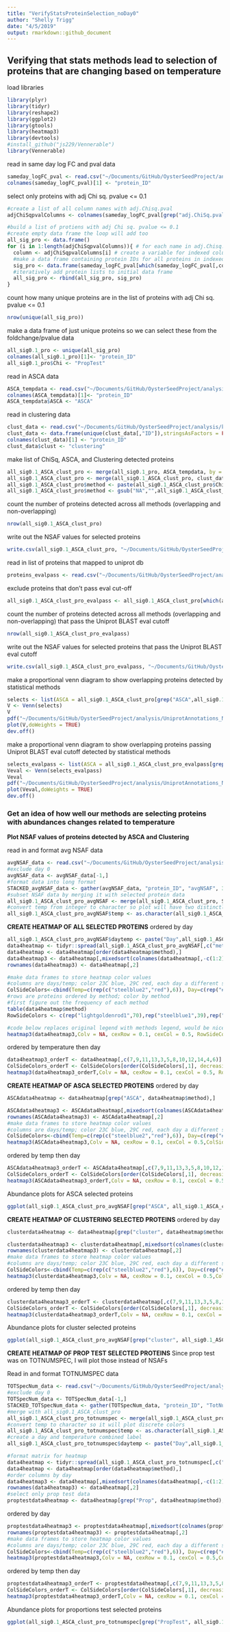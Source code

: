 ```yaml
---
title: "VerifyStatsProteinSelection_noDay0"
author: "Shelly Trigg"
date: "4/5/2019"
output: rmarkdown::github_document
---
```



## Verifying that stats methods lead to selection of proteins that are changing based on temperature

load libraries
```r
library(plyr)
library(tidyr)
library(reshape2)
library(ggplot2)
library(gtools)
library(heatmap3)
library(devtools)
#install_github("js229/Vennerable")
library(Vennerable)
```

read in same day log FC and pval data
```r
sameday_logFC_pval <- read.csv("~/Documents/GitHub/OysterSeedProject/analysis/TotNumSpecRatio_FC_Pval/sumNUMSPECSTOT_plus1_ratioFC_logFC_pval_DAYSCOMPARED.csv", stringsAsFactors = FALSE)
colnames(sameday_logFC_pval)[1] <- "protein_ID"
```

select only proteins with adj Chi sq. pvalue <= 0.1
```r
#create a list of all column names with adj.Chisq.pval 
adjChiSqpvalColumns <- colnames(sameday_logFC_pval[grep("adj.ChiSq.pval",colnames(sameday_logFC_pval))])

#build a list of protiens with adj Chi sq. pvalue <= 0.1
#create empty data frame the loop will add too
all_sig_pro <- data.frame()
for (i in 1:length(adjChiSqpvalColumns)){ # for each name in adj.Chisq.pval column name list
  column <- adjChiSqpvalColumns[i] # create a variable for indexed column name
  #make a data frame containing protein IDs for all proteins in indexed column that have adj.Chisq.pval <=0.1
  sig_pro <- data.frame(sameday_logFC_pval[which(sameday_logFC_pval[,column] <= 0.1),1],stringsAsFactors = FALSE)
  #iteratively add protein lists to initial data frame
  all_sig_pro <- rbind(all_sig_pro, sig_pro)
}
```
count how many unique proteins are in the list of proteins with adj Chi sq. pvalue <= 0.1
```r
nrow(unique(all_sig_pro))
```

make a data frame of just unique proteins so we can select these from the foldchange/pvalue data
```r
all_sig0.1_pro <- unique(all_sig_pro)
colnames(all_sig0.1_pro)[1]<- "protein_ID"
all_sig0.1_pro$Chi <- "PropTest"
```

read in ASCA data
```r
ASCA_tempdata <- read.csv("~/Documents/GitHub/OysterSeedProject/analysis/ASCA/ASCA_all_proteins_avgADJNSAF/ASCA_avgNSAFvals_allProteins_noDay0/ASCA_TempAffectedProteins_loadings.csv", stringsAsFactors = FALSE)
colnames(ASCA_tempdata)[1]<- "protein_ID"
ASCA_tempdata$ASCA <- "ASCA"
```

read in clustering data
```r
clust_data <- read.csv("~/Documents/GitHub/OysterSeedProject/analysis/kmeans/Silo3_and_9/silo3_9-NSAF_euclidean/150unique-prot.csv", stringsAsFactors = FALSE)
clust_data <- data.frame(unique(clust_data[,"ID"]),stringsAsFactors = FALSE)
colnames(clust_data)[1] <- "protein_ID"
clust_data$clust <- "clustering"
```

make list of ChiSq, ASCA, and Clustering detected proteins 
```r
all_sig0.1_ASCA_clust_pro <- merge(all_sig0.1_pro, ASCA_tempdata, by = "protein_ID", all = TRUE)
all_sig0.1_ASCA_clust_pro <- merge(all_sig0.1_ASCA_clust_pro, clust_data, by = "protein_ID", all = TRUE)
all_sig0.1_ASCA_clust_pro$method <- paste(all_sig0.1_ASCA_clust_pro$Chi, all_sig0.1_ASCA_clust_pro$ASCA,all_sig0.1_ASCA_clust_pro$clust, sep = "")
all_sig0.1_ASCA_clust_pro$method <- gsub("NA","",all_sig0.1_ASCA_clust_pro$method)
```

count the number of proteins detected across all methods (overlapping and non-overlapping)
```r
nrow(all_sig0.1_ASCA_clust_pro)
```

write out the NSAF values for selected proteins
```r
write.csv(all_sig0.1_ASCA_clust_pro, "~/Documents/GitHub/OysterSeedProject/analysis/UniprotAnnotations_NetworkAnalysis/VerifyStatsProteinSelection/all_sig0.1_ASCA_clust_pro.csv", quote = FALSE, row.names = FALSE)
```

read in list of proteins that mapped to uniprot db
```r
proteins_evalpass <- read.csv("~/Documents/GitHub/OysterSeedProject/analysis/UniprotAnnotations_NetworkAnalysis/VerifyStatsProteinSelection/proteins_evalpass.csv", stringsAsFactors = FALSE)
```

exclude proteins that don't pass eval cut-off
```r
all_sig0.1_ASCA_clust_pro_evalpass <- all_sig0.1_ASCA_clust_pro[which(all_sig0.1_ASCA_clust_pro$protein_ID %in% proteins_evalpass[,1]),]
```

count the number of proteins detected across all methods (overlapping and non-overlapping) that pass the Uniprot BLAST eval cutoff
```r
nrow(all_sig0.1_ASCA_clust_pro_evalpass)
```

write out the NSAF values for selected proteins that pass the Uniprot BLAST eval cutoff
```r
write.csv(all_sig0.1_ASCA_clust_pro_evalpass, "~/Documents/GitHub/OysterSeedProject/analysis/UniprotAnnotations_NetworkAnalysis/VerifyStatsProteinSelection/all_sig0.1_ASCA_clust_pro_evalpass.csv", quote = FALSE, row.names = FALSE)
```

make a proportional venn diagram to show overlapping proteins detected by statistical methods 
```r
selects <- list(ASCA = all_sig0.1_ASCA_clust_pro[grep("ASCA",all_sig0.1_ASCA_clust_pro$method),"protein_ID"], Clustering = all_sig0.1_ASCA_clust_pro[grep("clustering",all_sig0.1_ASCA_clust_pro$method),"protein_ID"], Prop_test = all_sig0.1_ASCA_clust_pro[grep("Prop",all_sig0.1_ASCA_clust_pro$method),"protein_ID"])
V <- Venn(selects)
V
pdf("~/Documents/GitHub/OysterSeedProject/analysis/UniprotAnnotations_NetworkAnalysis/VerifyStatsProteinSelection/plots/Venn_NSAF_Allprots_ColorByMethod.pdf",width = 10, height = 10)
plot(V,doWeights = TRUE)
dev.off()
```

make a proportional venn diagram to show overlapping proteins passing Uniprot BLAST eval cutoff detected by statistical methods 
```r
selects_evalpass <- list(ASCA = all_sig0.1_ASCA_clust_pro_evalpass[grep("ASCA",all_sig0.1_ASCA_clust_pro_evalpass$method),"protein_ID"], Clustering = all_sig0.1_ASCA_clust_pro_evalpass[grep("clustering",all_sig0.1_ASCA_clust_pro_evalpass$method),"protein_ID"], Prop_test = all_sig0.1_ASCA_clust_pro_evalpass[grep("Prop",all_sig0.1_ASCA_clust_pro_evalpass$method),"protein_ID"])
Veval <- Venn(selects_evalpass)
Veval
pdf("~/Documents/GitHub/OysterSeedProject/analysis/UniprotAnnotations_NetworkAnalysis/VerifyStatsProteinSelection/plots/Venn_NSAF_evalpassProts_ColorByMethod.pdf",width = 10, height = 10)
plot(Veval,doWeights = TRUE)
dev.off()
```

### Get an idea of how well our methods are selecting proteins with abundances changes related to temperature
**Plot NSAF values of proteins detected by ASCA and Clustering** 

read in and format avg NSAF data
```r
avgNSAF_data <- read.csv("~/Documents/GitHub/OysterSeedProject/analysis/nmds_R/silo3and9_nozerovals_AVGs.csv", stringsAsFactors = FALSE)
#exclude day 0
avgNSAF_data <- avgNSAF_data[-1,]
#format data into long format
STACKED_avgNSAF_data <- gather(avgNSAF_data, "protein_ID", "avgNSAF", 3:ncol(avgNSAF_data))
#subset NSAF data by merging it with selected protein data
all_sig0.1_ASCA_clust_pro_avgNSAF <- merge(all_sig0.1_ASCA_clust_pro, STACKED_avgNSAF_data, by = "protein_ID")
#convert temp from integer to character so plot will have two distinctly colored lines
all_sig0.1_ASCA_clust_pro_avgNSAF$temp <- as.character(all_sig0.1_ASCA_clust_pro_avgNSAF$temp)
```

**CREATE HEATMAP OF ALL SELECTED PROTEINS**
ordered by day
```r
all_sig0.1_ASCA_clust_pro_avgNSAF$daytemp <- paste("Day",all_sig0.1_ASCA_clust_pro_avgNSAF$day, all_sig0.1_ASCA_clust_pro_avgNSAF$temp, "C", sep = "_")
data4heatmap <- tidyr::spread(all_sig0.1_ASCA_clust_pro_avgNSAF[,c("method","protein_ID","avgNSAF", "daytemp")], daytemp, avgNSAF)
data4heatmap <- data4heatmap[order(data4heatmap$method),]
data4heatmap3 <- data4heatmap[,mixedsort(colnames(data4heatmap[,-c(1:2)]))]
rownames(data4heatmap3) <- data4heatmap[,2]

#make data frames to store heatmap color values
#columns are days/temp; color 23C blue, 29C red, each day a different shade of gray
ColSideColors<-cbind(Temp=c(rep(c("steelblue2","red"),6)), Day=c(rep("#D9D9D9",2),rep("#BDBDBD",2),rep("#969696",2),rep("#737373",2),rep("#525252",2),rep("#252525",2)))
#rows are proteins ordered by method; color by method
#first figure out the frequency of each method
table(data4heatmap$method)
RowSideColors <- c(rep("lightgoldenrod1",70),rep("steelblue1",39),rep("mediumpurple1",69),rep("mediumaquamarine",127), rep("coral2",9),rep("olivedrab1",25), rep("sandybrown",2))

#code below replaces original legend with methods legend, would be nice to figure out how to keep both
heatmap3(data4heatmap3,Colv = NA, cexRow = 0.1, cexCol = 0.5, RowSideColors=RowSideColors,ColSideColors = ColSideColors,RowAxisColors=1,ColAxisColors=1,legendfun=function() showLegend(legend=c("ASCA","ASCA_Clustering", "Clustering", "Proportions_Test", "Proportions_Test_ASCA","All methods"),col=c("lightgoldenrod1","steelblue1","mediumpurple1","mediumaquamarine","coral2","olivedrab1","sandybrown"), title = "Method", cex = 0.8))
```

ordered by temperature then day
```r
data4heatmap3_orderT <- data4heatmap[,c(7,9,11,13,3,5,8,10,12,14,4,6)]
ColSideColors_orderT <- ColSideColors[order(ColSideColors[,1], decreasing = TRUE),]
heatmap3(data4heatmap3_orderT,Colv = NA, cexRow = 0.1, cexCol = 0.5, RowSideColors=RowSideColors,ColSideColors = ColSideColors_orderT,RowAxisColors=1,ColAxisColors=1,legendfun=function() showLegend(legend=c("ASCA","ASCA_Clustering", "Clustering", "Proportions_Test", "Proportions_Test_ASCA","All methods"),col=c("lightgoldenrod1","steelblue1","mediumpurple1","mediumaquamarine","coral2","olivedrab1","sandybrown"), title = "Method", cex = 0.8))
```

**CREATE HEATMAP OF ASCA SELECTED PROTEINS**
ordered by day
```r
ASCAdata4heatmap <- data4heatmap[grep("ASCA", data4heatmap$method),]

ASCAdata4heatmap3 <- ASCAdata4heatmap[,mixedsort(colnames(ASCAdata4heatmap[,-c(1:2)]))]
rownames(ASCAdata4heatmap3) <- ASCAdata4heatmap[,2]
#make data frames to store heatmap color values
#columns are days/temp; color 23C blue, 29C red, each day a different shade of gray
ColSideColors<-cbind(Temp=c(rep(c("steelblue2","red"),6)), Day=c(rep("#D9D9D9",2),rep("#BDBDBD",2),rep("#969696",2),rep("#737373",2),rep("#525252",2),rep("#252525",2)))
heatmap3(ASCAdata4heatmap3,Colv = NA, cexRow = 0.1, cexCol = 0.5,ColSideColors = ColSideColors,ColAxisColors=1)
```

ordered by temp then day
```r
ASCAdata4heatmap3_orderT <- ASCAdata4heatmap[,c(7,9,11,13,3,5,8,10,12,14,4,6)]
ColSideColors_orderT <- ColSideColors[order(ColSideColors[,1], decreasing = TRUE),]
heatmap3(ASCAdata4heatmap3_orderT,Colv = NA, cexRow = 0.1, cexCol = 0.5,ColSideColors = ColSideColors_orderT,ColAxisColors=1)
```

Abundance plots for ASCA selected proteins
```r
ggplot(all_sig0.1_ASCA_clust_pro_avgNSAF[grep("ASCA", all_sig0.1_ASCA_clust_pro_avgNSAF$method),], aes(x = day, y = avgNSAF, color = temp)) + geom_line() + facet_wrap(~protein_ID, scale = "free") + scale_x_continuous(breaks = c(3,5,7,9,11,13), labels = c(3,5,7,9,11,13)) +   theme(strip.text.x = element_text(size = 3)) + ggtitle("Avg NSAF Abundance for proteins selected by ASCA")
```

**CREATE HEATMAP OF CLUSTERING SELECTED PROTEINS**
ordered by day
```r
clusterdata4heatmap <- data4heatmap[grep("cluster", data4heatmap$method),]

clusterdata4heatmap3 <- clusterdata4heatmap[,mixedsort(colnames(clusterdata4heatmap[,-c(1:2)]))]
rownames(clusterdata4heatmap3) <- clusterdata4heatmap[,2]
#make data frames to store heatmap color values
#columns are days/temp; color 23C blue, 29C red, each day a different shade of gray
ColSideColors<-cbind(Temp=c(rep(c("steelblue2","red"),6)), Day=c(rep("#D9D9D9",2),rep("#BDBDBD",2),rep("#969696",2),rep("#737373",2),rep("#525252",2),rep("#252525",2)))
heatmap3(clusterdata4heatmap3,Colv = NA, cexRow = 0.1, cexCol = 0.5,ColSideColors = ColSideColors,ColAxisColors=1)
```

ordered by temp then day
```r
clusterdata4heatmap3_orderT <- clusterdata4heatmap[,c(7,9,11,13,3,5,8,10,12,14,4,6)]
ColSideColors_orderT <- ColSideColors[order(ColSideColors[,1], decreasing = TRUE),]
heatmap3(clusterdata4heatmap3_orderT,Colv = NA, cexRow = 0.1, cexCol = 0.5,ColSideColors = ColSideColors_orderT,ColAxisColors=1)
```
Abundance plots for cluster selected proteins
```r
ggplot(all_sig0.1_ASCA_clust_pro_avgNSAF[grep("cluster", all_sig0.1_ASCA_clust_pro_avgNSAF$method),], aes(x = day, y = avgNSAF, color = temp)) + geom_line() + facet_wrap(~protein_ID, scale = "free") + scale_x_continuous(breaks = c(3,5,7,9,11,13), labels = c(3,5,7,9,11,13)) +   theme(strip.text.x = element_text(size = 3)) + ggtitle("Avg NSAF Abundance for proteins selected by clustering")
```

**CREATE HEATMAP OF PROP TEST SELECTED PROTEINS**
Since prop test was on TOTNUMSPEC, I will plot those instead of NSAFs

Read in and format TOTNUMSPEC data
```r
TOTSpecNum_data <- read.csv("~/Documents/GitHub/OysterSeedProject/analysis/UniprotAnnotations_NetworkAnalysis/VerifyStatsProteinSelection/TotNumSpecData.csv", stringsAsFactors = FALSE)
#exclude day 0
TOTSpecNum_data <- TOTSpecNum_data[-1,]
STACKED_TOTSpecNum_data <- gather(TOTSpecNum_data, "protein_ID", "TotNumSpec", 5:ncol(TOTSpecNum_data))
#merge with all_sig0.1_ASCA_clust_pro
all_sig0.1_ASCA_clust_pro_totnumspec <- merge(all_sig0.1_ASCA_clust_pro, STACKED_TOTSpecNum_data, by = "protein_ID")
#convert temp to character so it will plot discrete colors
all_sig0.1_ASCA_clust_pro_totnumspec$temp <- as.character(all_sig0.1_ASCA_clust_pro_totnumspec$temp)
#create a day and temperature combined label
all_sig0.1_ASCA_clust_pro_totnumspec$daytemp <- paste("Day",all_sig0.1_ASCA_clust_pro_totnumspec$day, all_sig0.1_ASCA_clust_pro_totnumspec$temp, "C", sep = "_")

#format matrix for heatmap
data4heatmap <- tidyr::spread(all_sig0.1_ASCA_clust_pro_totnumspec[,c("method","protein_ID","TotNumSpec", "daytemp")], daytemp, TotNumSpec)
data4heatmap <- data4heatmap[order(data4heatmap$method),]
#order columns by day
data4heatmap3 <- data4heatmap[,mixedsort(colnames(data4heatmap[,-c(1:2)]))]
rownames(data4heatmap3) <- data4heatmap[,2]
#select only prop test data
proptestdata4heatmap <- data4heatmap[grep("Prop", data4heatmap$method),]
```

ordered by day
```r
proptestdata4heatmap3 <- proptestdata4heatmap[,mixedsort(colnames(proptestdata4heatmap[,-c(1:2)]))]
rownames(proptestdata4heatmap3) <- proptestdata4heatmap[,2]
#make data frames to store heatmap color values
#columns are days/temp; color 23C blue, 29C red, each day a different shade of gray
ColSideColors<-cbind(Temp=c(rep(c("steelblue2","red"),6)), Day=c(rep("#D9D9D9",2),rep("#BDBDBD",2),rep("#969696",2),rep("#737373",2),rep("#525252",2),rep("#252525",2)))
heatmap3(proptestdata4heatmap3,Colv = NA, cexRow = 0.1, cexCol = 0.5,ColSideColors = ColSideColors,ColAxisColors=1)
```

ordered by temp then day
```r
proptestdata4heatmap3_orderT <- proptestdata4heatmap[,c(7,9,11,13,3,5,8,10,12,14,4,6)]
ColSideColors_orderT <- ColSideColors[order(ColSideColors[,1], decreasing = TRUE),]
heatmap3(proptestdata4heatmap3_orderT,Colv = NA, cexRow = 0.1, cexCol = 0.5,ColSideColors = ColSideColors_orderT,ColAxisColors=1)
```

Abundance plots for proportions test selected proteins
```r
ggplot(all_sig0.1_ASCA_clust_pro_totnumspec[grep("PropTest", all_sig0.1_ASCA_clust_pro_totnumspec$method),], aes(x = day, y = TotNumSpec, color = temp)) + geom_line() + facet_wrap(~protein_ID, scale = "free") + scale_x_continuous(breaks = c(3,5,7,9,11,13), labels = c(3,5,7,9,11,13)) +   theme(strip.text.x = element_text(size = 3)) + ggtitle("Total Spectral Abundance for proteins selected by ChiSq prop. test pval 0.1")
```
